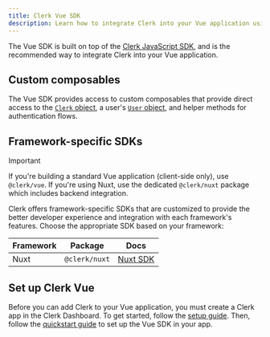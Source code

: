 ```yaml
---
title: Clerk Vue SDK
description: Learn how to integrate Clerk into your Vue application using the Clerk Vue SDK.
---
```


The Vue SDK is built on top of the [Clerk JavaScript SDK](/docs/references/javascript/overview), and is the recommended way to integrate Clerk into your Vue application.

## Custom composables

The Vue SDK provides access to custom composables that provide direct access to the [`Clerk` object](/docs/references/javascript/clerk/clerk), a user's [`User` object](/docs/references/javascript/user/user), and helper methods for authentication flows.

## Framework-specific SDKs

> [!IMPORTANT]
> If you're building a standard Vue application (client-side only), use `@clerk/vue`. If you're using Nuxt, use the dedicated `@clerk/nuxt` package which includes backend integration.

Clerk offers framework-specific SDKs that are customized to provide the better developer experience and integration with each framework's features. Choose the appropriate SDK based on your framework:

| Framework | Package | Docs |
| - | - | - |
| Nuxt | `@clerk/nuxt` | [Nuxt SDK](/docs/references/nuxt/overview) |

## Set up Clerk Vue

Before you can add Clerk to your Vue application, you must create a Clerk app in the Clerk Dashboard. To get started, follow the [setup guide](/docs/quickstarts/setup-clerk). Then, follow the [quickstart guide](/docs/quickstarts/vue) to set up the Vue SDK in your app.
